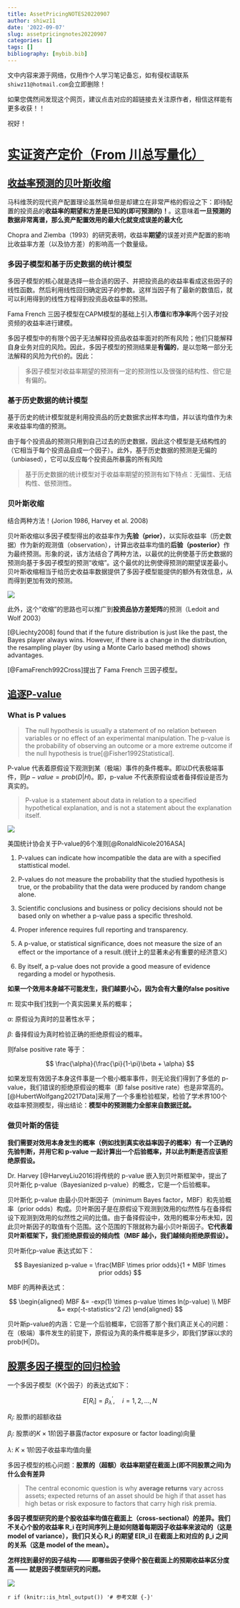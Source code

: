 ```yaml
---
title: AssetPricingNOTES20220907
author: shiwz11
date: '2022-09-07'
slug: assetpricingnotes20220907
categories: []
tags: []
bibliography: [mybib.bib]
---
```


文中内容来源于网络，仅用作个人学习笔记备忘，如有侵权请联系`shiwz11@hotmail.com`会立即删除！

如果您偶然间发现这个网页，建议点击对应的超链接去关注原作者，相信这样能有更多收获！！

祝好！

# [实证资产定价（From 川总写量化）](https://mp.weixin.qq.com/mp/appmsgalbum?__biz=MzIyMDEwNDk1Mg==&action=getalbum&album_id=1515112944307585026&scene=173&from_msgid=2650881906&from_itemidx=1&count=3&nolastread=1#wechat_redirect)

## [收益率预测的贝叶斯收缩](https://mp.weixin.qq.com/s?__biz=MzIyMDEwNDk1Mg==&mid=2650875355&idx=1&sn=9fb5f0912dc9a6bbdab458ad49af1cf8&chksm=8c24944cbb531d5a9f4d7d5b1b9e7f9f4d218a030a26350f9f0402b477dccd18c67dd360b609&scene=178&cur_album_id=1515112944307585026#rd)

马科维茨的现代资产配置理论虽然简单但是却建立在非常严格的假设之下：即待配置的投资品的**收益率的期望和方差是已知的(即可预测的)！**。这意味着**一旦预测的数据非常离谱，那么资产配置效用的最大化就变成误差的最大化**

Chopra and Ziemba（1993）的研究表明，收益率**期望**的误差对资产配置的影响比收益率方差（以及协方差）的影响高一个数量级。

### 多因子模型和基于历史数据的统计模型

多因子模型的核心就是选择一些合适的因子、并把投资品的收益率看成这些因子的线性函数。然后利用线性回归确定因子的参数。这样当因子有了最新的数值后，就可以利用得到的线性方程得到投资品收益率的预测。

Fama French 三因子模型在CAPM模型的基础上引入**市值**和**市净率**两个因子对投资频的收益率进行建模。

多因子模型中的有限个因子无法解释投资品收益率面对的所有风险；他们只能解释自身业务对应的风险。因此，多因子模型的预测结果是**有偏的**，是以忽略一部分无法解释的风险为代价的。因此：

> 多因子模型对收益率期望的预测有一定的预测性以及很强的结构性、但它是有偏的。

### 基于历史数据的统计模型

基于历史的统计模型就是利用投资品的历史数据求出样本均值，并以该均值作为未来收益率均值的预测。

由于每个投资品的预测只用到自己过去的历史数据，因此这个模型是无结构性的（它相当于每个投资品自成一个因子）。此外，基于历史数据的预测是无偏的（unbiased），它可以反应每个投资品所暴露的所有风险

> 基于历史数据的统计模型对于收益率期望的预测有如下特点：无偏性、无结构性、低预测性。

### 贝叶斯收缩

结合两种方法！(Jorion 1986, Harvey et al. 2008)

贝叶斯收缩以多因子模型得出的收益率作为**先验（prior）**，以实际收益率（历史数据）作为新的观测值（observation），计算出收益率均值的**后验（posterior）**作为最终预测。形象的说，该方法结合了两种方法，以最优的比例使基于历史数据的预测向基于多因子模型的预测“收缩”。这个最优的比例使得预测的期望误差最小。贝叶斯收缩相当于给历史收益率数据提供了多因子模型能提供的额外有效信息，从而得到更加有效的预测。

![](https://cdn.jsdelivr.net/gh/shiwz11/pics_public/20220906154853.png)

此外，这个“收缩”的思路也可以推广到**投资品协方差矩阵**的预测（Ledoit and Wolf 2003）

[@Liechty2008] found that if the future distribution is just like the past, the Bayes player always wins. However, if there is a change in the distribution, the resampling player (by using a Monte Carlo based method) shows advantages.

[@FamaFrench992Cross]提出了 Fama French 三因子模型。

## [追逐P-value](https://mp.weixin.qq.com/s?__biz=MzIyMDEwNDk1Mg==&mid=2650877109&idx=1&sn=496736c17eb00756c3ed05cce4154960&chksm=8c249d22bb5314349bc9d1296eda861c153d54ca7db9d2c0335534ef1c7d79b4e10257c9405b&scene=178&cur_album_id=1515112944307585026#rd)

### What is P values

> The null hypothesis is usually a statement of no relation between variables or no effect of an experimental manipulation. The p-value is the probability of observing an outcome or a more extreme outcome if the null hypothesis is true[@Fisher1992Statistical].

P-value 代表着原假设下观测到某（极端）事件的条件概率。即以D代表极端事件，则$p-value=prob(D|H)$。即，p-value 不代表原假设或者备择假设是否为真实的。

> P-value is a statement about data in relation to a specified hypothetical explanation, and is not a statement about the explanation itself.

![](https://cdn.jsdelivr.net/gh/shiwz11/pics_public/20220907101757.png)

美国统计协会关于P-value的6个准则[@RonaldNicole2016ASA]

1. P-values can indicate how incompatible the data are with a specified stattistical model.

2. P-values do not measure the probability that the studied hypothesis is true, or the probability that the data were produced by random change alone.

3. Scientific conclusions and business or policy decisions should not be based only on whether a p-value pass a specific threshold.

4. Proper inference requires full reporting and transparency.

5. A p-value, or  statistical significance, does not measure the size of an effect or the importance of a result.(统计上的显著未必有重要的经济意义)

6. By itself, a p-value does not provide a good measure of evidence regarding a model or hypothesis.

**如果一个效用本身越不可能发生，我们越要小心，因为会有大量的false positive**

$\pi$: 现实中我们找到一个真实因果关系的概率；

$\alpha$: 原假设为真时的显著性水平；

$\beta$: 备择假设为真时检验正确的拒绝原假设的概率。

则false positive rate 等于：

$$
\frac{\alpha}{\frac{\pi}{1-\pi}\beta + \alpha}
$$

如果发现有效因子本身这件事是一个极小概率事件，则无论我们得到了多低的 p-value，我们错误的拒绝原假设的概率（即 false positive rate）也是非常高的。[@HubertWolfgang20217Data]采用了一个多重检验框架，检验了学术界100个收益率预测模型，得出结论：**模型中的预测能力全部来自数据迁就。**

### 做贝叶斯的信徒

**我们需要对效用本身发生的概率（例如找到真实收益率因子的概率）有一个正确的先验判断，并用它和 p-value 一起计算出一个后验概率，并以此判断是否应该拒绝原假设。**

Dr. Harvey [@HarveyLiu2016]将传统的 p-value 嵌入到贝叶斯框架中，提出了贝叶斯化 p-value（Bayesianized p-value）的概念，它是一个后验概率。

贝叶斯化 p-value 由最小贝叶斯因子（minimum Bayes factor，MBF）和先验概率（prior odds）构成。贝叶斯因子是在原假设下观测到效用的似然性与在备择假设下观测到效用的似然性之间的比值。由于备择假设中，效用的概率分布未知，因此贝叶斯因子的取值有个范围。这个范围的下限就称为最小贝叶斯因子。**它代表着贝叶斯框架下，我们拒绝原假设的倾向性（MBF 越小，我们越倾向拒绝原假设）。**

贝叶斯化p-value 表达式如下：

$$
Bayesianized p-value = \frac{MBF \times prior odds}{1 + MBF \times prior odds}
$$


MBF 的两种表达式：

$$
\begin{aligned}
MBF &= -exp(1) \times p-value \times ln(p-value) \\
MBF &= exp(-t-statistics^2 /2)
\end{aligned}
$$

贝叶斯p-value的内涵：它是一个后验概率，它回答了那个我们真正关心的问题：在（极端）事件发生的前提下，原假设为真的条件概率是多少，即我们梦寐以求的 prob(H|D)。

## [股票多因子模型的回归检验](https://mp.weixin.qq.com/s?__biz=MzIyMDEwNDk1Mg==&mid=2650878239&idx=1&sn=1c4a15d8fd9046c75cbb2fb53bd13a9f&chksm=8c248088bb53099ed1bd8db81b8be6cd22fad56a36ba726be7c600901263eae016849c20dd6c&scene=178&cur_album_id=1515112944307585026#rd)


一个多因子模型（K个因子）的表达式如下：

$$
E[R_i] = \beta_{\lambda}^{\prime}, \quad i = 1,2,\dots, N
$$

$R_i$: 股票i的超额收益

$\beta_i$: 股票i的$K\times 1$阶因子暴露(factor exposure or factor loading)向量

$\lambda$: $K\times 1$阶因子收益率均值向量

多因子模型的核心问题：**股票的（超额）收益率期望在截面上(即不同股票之间)为什么会有差异**

> The central economic question is why **average returns** vary across assets; expected returns of an asset should be high if that asset has high betas or risk exposure to factors that carry high risk premia.

**多因子模型研究的是个股收益率均值在截面上（cross-sectional）的差异。我们不关心个股的收益率 R_i 在时间序列上是如何随着每期因子收益率来波动的（这是 model of variance），我们只关心 R_i 的期望 E[R_i] 在截面上和对应的 β_i 之间的关系（这是 model of the mean）。**

**怎样找到最好的因子结构 —— 即哪些因子使得个股在截面上的预期收益率区分度高 —— 就是因子模型研究的问题。**


![](https://cdn.jsdelivr.net/gh/shiwz11/pics_public/20220908115036.png)

`r if (knitr::is_html_output()) '# 参考文献 {-}'`